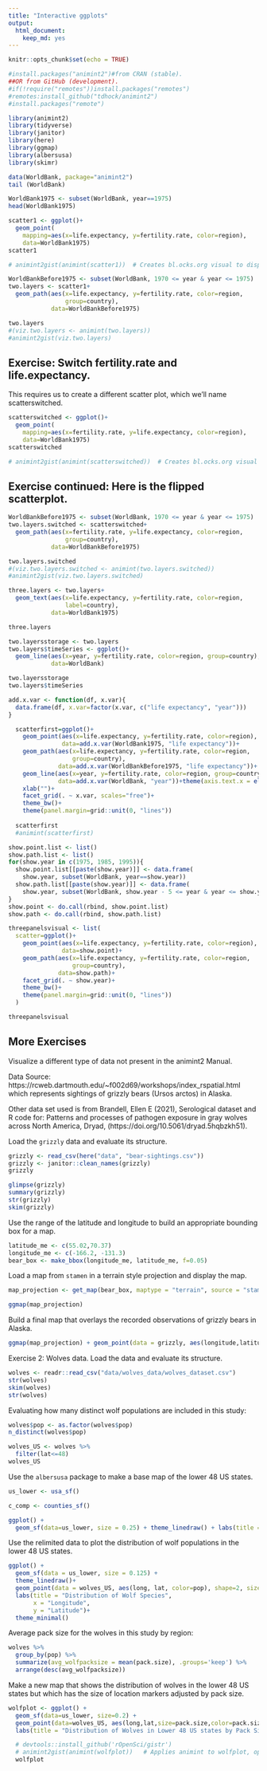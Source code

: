 ```yaml
---
title: "Interactive ggplots"
output: 
  html_document: 
    keep_md: yes
---
```


```r
knitr::opts_chunk$set(echo = TRUE)
```


```r
#install.packages("animint2")#from CRAN (stable).
##OR from GitHub (development).
#if(!require("remotes"))install.packages("remotes")
#remotes:install_github("tdhock/animint2")
#install.packages("remote")
```


```r
library(animint2)
library(tidyverse)
library(janitor)
library(here)
library(ggmap)
library(albersusa)
library(skimr)
```

```r
data(WorldBank, package="animint2")
tail (WorldBank)
```


```r
WorldBank1975 <- subset(WorldBank, year==1975)
head(WorldBank1975)
```


```r
scatter1 <- ggplot()+
  geom_point(
    mapping=aes(x=life.expectancy, y=fertility.rate, color=region),
    data=WorldBank1975)
scatter1

# animint2gist(animint(scatter1))  # Creates bl.ocks.org visual to display scatter1. 
```


```r
WorldBankBefore1975 <- subset(WorldBank, 1970 <= year & year <= 1975)
two.layers <- scatter1+
  geom_path(aes(x=life.expectancy, y=fertility.rate, color=region,
                group=country),
            data=WorldBankBefore1975)

two.layers
#(viz.two.layers <- animint(two.layers))
#animint2gist(viz.two.layers)
```


## Exercise: Switch fertility.rate and life.expectancy. 
This requires us to create a different scatter plot, which we'll name scatterswitched.
```r
scatterswitched <- ggplot()+
  geom_point(
    mapping=aes(x=fertility.rate, y=life.expectancy, color=region),
    data=WorldBank1975)
scatterswitched

# animint2gist(animint(scatterswitched))  # Creates bl.ocks.org visual to display scatterswitched.
```

## Exercise continued: Here is the flipped scatterplot. 

```r
WorldBankBefore1975 <- subset(WorldBank, 1970 <= year & year <= 1975)
two.layers.switched <- scatterswitched+
  geom_path(aes(x=fertility.rate, y=life.expectancy, color=region,
                group=country),
            data=WorldBankBefore1975)

two.layers.switched
#(viz.two.layers.switched <- animint(two.layers.switched))
#animint2gist(viz.two.layers.switched)
```


```r
three.layers <- two.layers+
  geom_text(aes(x=life.expectancy, y=fertility.rate, color=region,
                label=country),
            data=WorldBank1975)

three.layers
```

```r
two.layersstorage <- two.layers
two.layers$timeSeries <- ggplot()+
  geom_line(aes(x=year, y=fertility.rate, color=region, group=country),
            data=WorldBank)

two.layersstorage
two.layers$timeSeries
```

```r
add.x.var <- function(df, x.var){
  data.frame(df, x.var=factor(x.var, c("life expectancy", "year")))
}

  scatterfirst=ggplot()+
    geom_point(aes(x=life.expectancy, y=fertility.rate, color=region),
               data=add.x.var(WorldBank1975, "life expectancy"))+
    geom_path(aes(x=life.expectancy, y=fertility.rate, color=region,
                  group=country),
              data=add.x.var(WorldBankBefore1975, "life expectancy"))+
    geom_line(aes(x=year, y=fertility.rate, color=region, group=country),
              data=add.x.var(WorldBank, "year"))+theme(axis.text.x = element_text(angle = 50, hjust = 1))+
    xlab("")+
    facet_grid(. ~ x.var, scales="free")+
    theme_bw()+
    theme(panel.margin=grid::unit(0, "lines"))
  
  scatterfirst
  #animint(scatterfirst)
```


```r
show.point.list <- list()
show.path.list <- list()
for(show.year in c(1975, 1985, 1995)){
  show.point.list[[paste(show.year)]] <- data.frame(
    show.year, subset(WorldBank, year==show.year))
  show.path.list[[paste(show.year)]] <- data.frame(
    show.year, subset(WorldBank, show.year - 5 <= year & year <= show.year))
}
show.point <- do.call(rbind, show.point.list)
show.path <- do.call(rbind, show.path.list)
```


```r
threepanelsvisual <- list(
  scatter=ggplot()+
    geom_point(aes(x=life.expectancy, y=fertility.rate, color=region),
               data=show.point)+
    geom_path(aes(x=life.expectancy, y=fertility.rate, color=region,
                  group=country),
              data=show.path)+
    facet_grid(. ~ show.year)+
    theme_bw()+
    theme(panel.margin=grid::unit(0, "lines"))
  )

threepanelsvisual
```

## More Exercises

Visualize a different type of data not present in the animint2 Manual. 

Data Source: https://rcweb.dartmouth.edu/~f002d69/workshops/index_rspatial.html which represents sightings of grizzly bears (Ursos arctos) in Alaska. 

Other data set used is from Brandell, Ellen E (2021), Serological dataset and R code for: Patterns and processes of pathogen exposure in gray wolves across North America, Dryad, (https://doi.org/10.5061/dryad.5hqbzkh51).  

Load the `grizzly` data and evaluate its structure. 
```r
grizzly <- read_csv(here("data", "bear-sightings.csv")) 
grizzly <- janitor::clean_names(grizzly)
grizzly
```

```r
glimpse(grizzly)
summary(grizzly)
str(grizzly)
skim(grizzly)
```

Use the range of the latitude and longitude to build an appropriate bounding box for a map.
```r
latitude_me <- c(55.02,70.37)
longitude_me <- c(-166.2, -131.3)
bear_box <- make_bbox(longitude_me, latitude_me, f=0.05)
```

Load a map from `stamen` in a terrain style projection and display the map.
```r
map_projection <- get_map(bear_box, maptype = "terrain", source = "stamen")
```

```r
ggmap(map_projection)
```

Build a final map that overlays the recorded observations of grizzly bears in Alaska.
```r
ggmap(map_projection) + geom_point(data = grizzly, aes(longitude,latitude), size=1, color = "blue") + labs(x = "Longitude", y= "Latitude", title = "Recorded Observations of Grizzly Bears in Alaska")
```

Exercise 2: Wolves data. Load the data and evaluate its structure.
```r
wolves <- readr::read_csv("data/wolves_data/wolves_dataset.csv")
str(wolves)
skim(wolves)
str(wolves)
```

Evaluating how many distinct wolf populations are included in this study:
```r
wolves$pop <- as.factor(wolves$pop)
n_distinct(wolves$pop)
```

```r
wolves_US <- wolves %>%
  filter(lat<=48)
wolves_US
```

Use the `albersusa` package to make a base map of the lower 48 US states.
```r
us_lower <- usa_sf()
```

```r
c_comp <- counties_sf()
```

```r
ggplot() +
  geom_sf(data=us_lower, size = 0.25) + theme_linedraw() + labs(title = "US State Boundaries")
```

Use the relimited data to plot the distribution of wolf populations in the lower 48 US states.

```r
ggplot() + 
  geom_sf(data = us_lower, size = 0.125) + 
  theme_linedraw()+
  geom_point(data = wolves_US, aes(long, lat, color=pop), shape=2, size=4)+
  labs(title = "Distribution of Wolf Species",
       x = "Longitude",
       y = "Latitude")+
  theme_minimal()
```


Average pack size for the wolves in this study by region:
```r
wolves %>%
  group_by(pop) %>%
  summarize(avg_wolfpacksize = mean(pack.size), .groups='keep') %>%
  arrange(desc(avg_wolfpacksize))
```

Make a new map that shows the distribution of wolves in the lower 48 US states but which has the size of location markers adjusted by pack size.
```r
wolfplot <- ggplot() +
  geom_sf(data=us_lower, size=0.2) + 
  geom_point(data=wolves_US, aes(long,lat,size=pack.size,color=pack.size), shape=5) + theme_minimal()+
  labs(title = "Distribution of Wolves in Lower 48 US states by Pack Size", x = "Longitude", y="Latitude")

  # devtools::install_github('rOpenSci/gistr')
  # animint2gist(animint(wolfplot))   # Applies animint to wolfplot, opens link to bl.ocks.org.
  wolfplot

```





